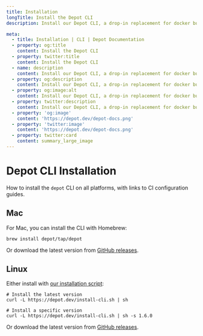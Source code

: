 ```yaml
---
title: Installation
longTitle: Install the Depot CLI
description: Install our Depot CLI, a drop-in replacement for docker build.

meta:
  - title: Installation | CLI | Depot Documentation
  - property: og:title
    content: Install the Depot CLI
  - property: twitter:title
    content: Install the Depot CLI
  - name: description
    content: Install our Depot CLI, a drop-in replacement for docker build.
  - property: og:description
    content: Install our Depot CLI, a drop-in replacement for docker build.
  - property: og:image:alt
    content: Install our Depot CLI, a drop-in replacement for docker build.
  - property: twitter:description
    content: Install our Depot CLI, a drop-in replacement for docker build.
  - property: 'og:image'
    content: 'https://depot.dev/depot-docs.png'
  - property: 'twitter:image'
    content: 'https://depot.dev/depot-docs.png'
  - property: twitter:card
    content: summary_large_image
---
```


# Depot CLI Installation

How to install the `depot` CLI on all platforms, with links to CI configuration guides.

## Mac

For Mac, you can install the CLI with Homebrew:

```shell
brew install depot/tap/depot
```

Or download the latest version from [GitHub releases](https://github.com/depot/cli/releases).

## Linux

Either install with [our installation script](https://depot.dev/install-cli.sh):

```shell
# Install the latest version
curl -L https://depot.dev/install-cli.sh | sh

# Install a specific version
curl -L https://depot.dev/install-cli.sh | sh -s 1.6.0
```

Or download the latest version from [GitHub releases](https://github.com/depot/cli/releases).

